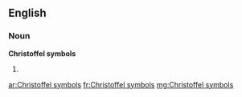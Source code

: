 ==English==

===Noun===
'''Christoffel symbols'''

# {{plural of|Christoffel symbol}}

[[ar:Christoffel symbols]]
[[fr:Christoffel symbols]]
[[mg:Christoffel symbols]]